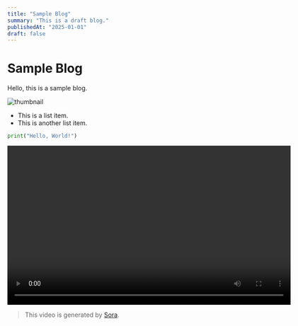 ```yaml
---
title: "Sample Blog"
summary: "This is a draft blog."
publishedAt: "2025-01-01"
draft: false
---
```


# Sample Blog

Hello, this is a sample blog.

<Image src="/_static/blogs/my-first-blog-post/thumbnail.png" width={1280} height={720} alt="thumbnail" />

- This is a list item.
- This is another list item.

```python
print("Hello, World!")
```

<video width="640" height="360" controls>
  <source src="/_static/blogs/my-first-blog-post/Coding in Focus.mp4" type="video/mp4" />
</video>

> This video is generated by [Sora](https://openai.com/sora/).




